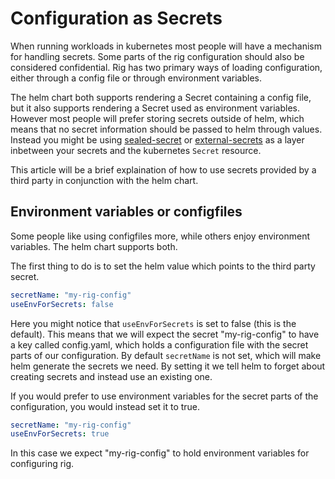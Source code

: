 # Configuration as Secrets

When running workloads in kubernetes most people will have a mechanism for
handling secrets. Some parts of the rig configuration should also be considered
confidential. Rig has two primary ways of loading configuration, either through
a config file or through environment variables.

The helm chart both supports rendering a Secret containing a config file, but
it also supports rendering a Secret used as environment variables. However most
people will prefer storing secrets outside of helm, which means that no secret
information should be passed to helm through values. Instead you might be using
[sealed-secret](https://github.com/bitnami-labs/sealed-secrets) or
[external-secrets](https://external-secrets.io) as a layer inbetween your
secrets and the kubernetes `Secret` resource.

This article will be a brief explaination of how to use secrets provided by a
third party in conjunction with the helm chart.

## Environment variables or configfiles

Some people like using configfiles more, while others enjoy environment
variables. The helm chart supports both.

The first thing to do is to set the helm value which points to the third party
secret.

```yaml
secretName: "my-rig-config"
useEnvForSecrets: false
```

Here you might notice that `useEnvForSecrets` is set to false (this is the
default). This means that we will expect the secret "my-rig-config" to have a
key called config.yaml, which holds a configuration file with the secret parts
of our configuration. By default `secretName` is not set, which will make helm
generate the secrets we need. By setting it we tell helm to forget about
creating secrets and instead use an existing one.

If you would prefer to use environment variables for the secret parts of the
configuration, you would instead set it to true.

```yaml
secretName: "my-rig-config"
useEnvForSecrets: true
```

In this case we expect "my-rig-config" to hold environment variables for
configuring rig.
